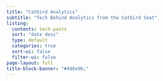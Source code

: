 ```yaml
---
title: "Catbird Analytics"
subtitle: "Tech Behind Analytics from the Catbird Seat"
listing:
  contents: tech-posts
  sort: "date desc"
  type: default
  categories: true
  sort-ui: false
  filter-ui: false
page-layout: full
title-block-banner: "#446e9b;"
---
```

